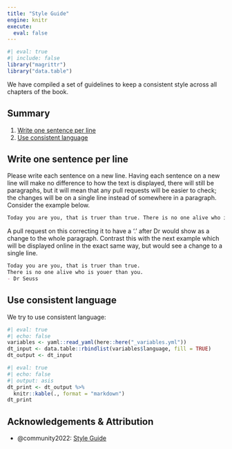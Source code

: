 ```yaml
---
title: "Style Guide"
engine: knitr
execute:
  eval: false
---
```


```r
#| eval: true
#| include: false
library("magrittr")
library("data.table")
```

We have compiled a set of guidelines to keep a consistent style across all chapters of the book.

## Summary

1. [Write one sentence per line](#write-one-sentence-per-line)
1. [Use consistent language](#use-consistent-language)

## Write one sentence per line

Please write each sentence on a new line.
Having each sentence on a new line will make no difference to how the text is displayed, there will still be paragraphs, but it will mean that any pull requests will be easier to check; the changes will be on a single line instead of somewhere in a paragraph.
Consider the example below.

```markdown
Today you are you, that is truer than true. There is no one alive who is youer than you. - Dr Seuss
```

A pull request on this correcting it to have a ‘.’ after Dr would show as a change to the whole paragraph.
Contrast this with the next example which will be displayed online in the exact same way, but would see a change to a single line.

```markdown
Today you are you, that is truer than true.
There is no one alive who is youer than you.
- Dr Seuss
```

## Use consistent language

We try to use consistent language: 

```r
#| eval: true
#| echo: false
variables <- yaml::read_yaml(here::here("_variables.yml"))
dt_input <- data.table::rbindlist(variables$language, fill = TRUE)
dt_output <- dt_input
```

```r
#| eval: true
#| echo: false
#| output: asis
dt_print <- dt_output %>%
  knitr::kable(., format = "markdown")
dt_print
```

## Acknowledgements & Attribution

- @community2022: [Style Guide](https://the-turing-way.netlify.app/community-handbook/style.html)
